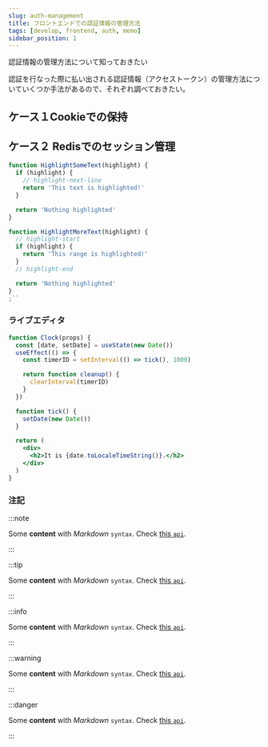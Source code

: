```yaml
---
slug: auth-management
title: フロントエンドでの認証情報の管理方法
tags: [develop, frontend, auth, memo]
sidebar_position: 1
---
```



認証情報の管理方法について知っておきたい

<!-- truncate -->

<TOCInline toc={toc} minHeadingLevel={2} maxHeadingLevel={4} />

認証を行なった際に払い出される認証情報（アクセストークン）の管理方法についていくつか手法があるので、それぞれ調べておきたい。

## ケース１Cookieでの保持

## ケース２ Redisでのセッション管理

```js
function HighlightSomeText(highlight) {
  if (highlight) {
    // highlight-next-line
    return 'This text is highlighted!'
  }

  return 'Nothing highlighted'
}

function HighlightMoreText(highlight) {
  // highlight-start
  if (highlight) {
    return 'This range is highlighted!'
  }
  // highlight-end

  return 'Nothing highlighted'
}
;``
```

### ライブエディタ

```jsx live
function Clock(props) {
  const [date, setDate] = useState(new Date())
  useEffect(() => {
    const timerID = setInterval(() => tick(), 1000)

    return function cleanup() {
      clearInterval(timerID)
    }
  })

  function tick() {
    setDate(new Date())
  }

  return (
    <div>
      <h2>It is {date.toLocaleTimeString()}.</h2>
    </div>
  )
}
```

### 注記

:::note

Some **content** with _Markdown_ `syntax`. Check [this `api`](#).

:::

:::tip

Some **content** with _Markdown_ `syntax`. Check [this `api`](#).

:::

:::info

Some **content** with _Markdown_ `syntax`. Check [this `api`](#).

:::

:::warning

Some **content** with _Markdown_ `syntax`. Check [this `api`](#).

:::

:::danger

Some **content** with _Markdown_ `syntax`. Check [this `api`](#).

:::
